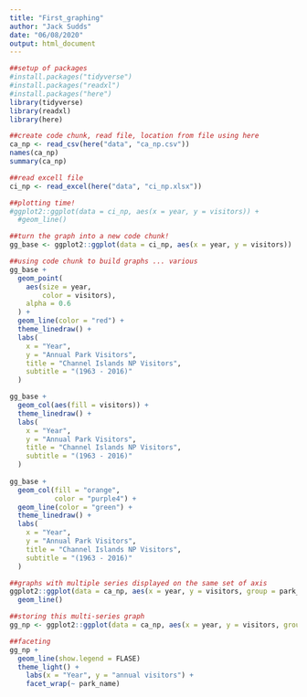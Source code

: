 ```yaml
---
title: "First_graphing"
author: "Jack Sudds"
date: "06/08/2020"
output: html_document
---
```

```r
##setup of packages
#install.packages("tidyverse")
#install.packages("readxl")
#install.packages("here")
library(tidyverse)
library(readxl)
library(here)

##create code chunk, read file, location from file using here
ca_np <- read_csv(here("data", "ca_np.csv"))
names(ca_np)
summary(ca_np)
```

```r
##read excell file
ci_np <- read_excel(here("data", "ci_np.xlsx"))
```

```r
##plotting time!
#ggplot2::ggplot(data = ci_np, aes(x = year, y = visitors)) +
  #geom_line()

##turn the graph into a new code chunk!
gg_base <- ggplot2::ggplot(data = ci_np, aes(x = year, y = visitors))

##using code chunk to build graphs ... various
gg_base + 
  geom_point(
    aes(size = year,
        color = visitors),
    alpha = 0.6
  ) +
  geom_line(color = "red") +
  theme_linedraw() +
  labs(
    x = "Year",
    y = "Annual Park Visitors",
    title = "Channel Islands NP Visitors",
    subtitle = "(1963 - 2016)"
  )

gg_base +
  geom_col(aes(fill = visitors)) +
  theme_linedraw() +
  labs(
    x = "Year",
    y = "Annual Park Visitors",
    title = "Channel Islands NP Visitors",
    subtitle = "(1963 - 2016)"
  )
    
gg_base +
  geom_col(fill = "orange",
           color = "purple4") +
  geom_line(color = "green") +
  theme_linedraw() +
  labs(
    x = "Year",
    y = "Annual Park Visitors",
    title = "Channel Islands NP Visitors",
    subtitle = "(1963 - 2016)"
  )

##graphs with multiple series displayed on the same set of axis
ggplot2::ggplot(data = ca_np, aes(x = year, y = visitors, group = park_name)) +
  geom_line()

##storing this multi-series graph
gg_np <- ggplot2::ggplot(data = ca_np, aes(x = year, y = visitors, group = park_name))

##faceting
gg_np +
  geom_line(show.legend = FLASE)
  theme_light() +
    labs(x = "Year", y = "annual visitors") +
    facet_wrap(~ park_name)
                         
```


